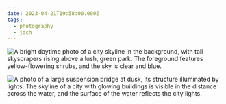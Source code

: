```yaml
---
date: 2023-04-21T19:58:00.000Z
tags:
  - photography
  - jdch
---
```

![A bright daytime photo of a city skyline in the background, with tall skyscrapers rising above a lush, green park. The foreground features yellow-flowering shrubs, and the sky is clear and blue.](/assets/photos/20230421-IMG_5396.jpg)

![A photo of a large suspension bridge at dusk, its structure illuminated by lights. The skyline of a city with glowing buildings is visible in the distance across the water, and the surface of the water reflects the city lights.](/assets/photos/20230421-IMG_5442.jpg)
